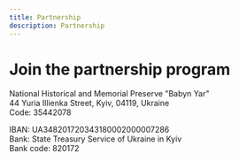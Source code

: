 ```yaml
---
title: Partnership
description: Partnership
---
```


# Join the partnership program

National Historical and Memorial Preserve "Babyn Yar" <br />
44 Yuria Illienka Street, Kyiv, 04119, Ukraine <br />
Сode: 35442078 <br />

IBAN: UA348201720343180002000007286 <br />
Bank: State Treasury Service of Ukraine in Kyiv <br />
Bank code: 820172 <br />

